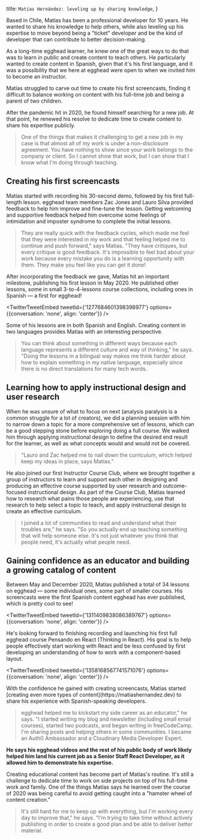   title: `Matías Hernández: leveling up by sharing knowledge`,
}



<ProseSection>

Based in Chile, Matías has been a professional developer for 10 years. He wanted to share his knowledge to help others, while also leveling up his expertise to move beyond being a "ticket" developer and be the kind of developer that can contribute to better decision-making.

As a long-time egghead learner, he knew one of the great ways to do that was to learn in public and create content to teach others. He particularly wanted to create content in Spanish, given that it's his first language, and it was a possibility that we here at egghead were open to when we invited him to become an instructor.

Matías struggled to carve out time to create his first screencasts, finding it difficult to balance working on content with his full-time job and being a parent of two children.

After the pandemic hit in 2020, he found himself searching for a new job. At that point, he renewed his resolve to dedicate time to create content to share his expertise publicly.

> One of the things that makes it challenging to get a new job in my case is that almost all of my work is under a non-disclosure agreement.
> You have nothing to show since your work belongs to the company or client. So I cannot show that work, but I can show that I know what I'm doing through teaching.

## Creating his first screencasts

Matías started with recording his 30-second demo, followed by his first full-length lesson. egghead team members Zac Jones and Lauro Silva provided feedback to help him improve and fine-tune the lesson. Getting welcoming and supportive feedback helped him overcome some feelings of intimidation and imposter syndrome to complete the initial lessons.

> They are really quick with the feedback cycles, which made me feel that they were interested in my work and that feeling helped me to continue and push forward," says Matías.
> "They have critiques, but every critique is good feedback. It's impossible to feel bad about your work because every mistake you do is a learning opportunity with them. They make you feel like you can get it done!

After incorporating the feedback we gave, Matías hit an important milestone, publishing his first lesson in May 2020. He published other lessons, some in small 3-to-4-lessons course collections, including ones in Spanish — a first for egghead!

</ProseSection>

<TwitterTweetEmbed
  tweetId={'1277684601398398977'}
  options={{conversation: 'none', align: 'center'}}
/>

<ProseSection>
Some of his lessons are in both Spanish and English. Creating content in two languages provides Matías with an interesting perspective.

> You can think about something in different ways because each language represents a different culture and way of thinking," he says. "Doing the lessons in a bilingual way makes me think harder about how to explain something in my native language, especially since there is no direct translations for many tech words.

## Learning how to apply instructional design and user research

When he was unsure of what to focus on next (analysis paralysis is a common struggle for a lot of creators), we did a planning session with him to narrow down a topic for a more comprehensive set of lessons, which can be a good stepping stone before exploring doing a full course. We walked him through applying instructional design to define the desired end result for the learner, as well as what concepts would and would not be covered.

> "Lauro and Zac helped me to nail down the curriculum, which helped keep my ideas in place, says Matías."

He also joined our first Instructor Course Club, where we brought together a group of instructors to learn and support each other in designing and producing an effective course supported by user research and outcome-focused instructional design. As part of the Course Club, Matías learned how to research what pains those people are experiencing, use that research to help select a topic to teach, and apply instructional design to create an effective curriculum.

> I joined a lot of communities to read and understand what their troubles are," he says. "So you actually end up teaching something that will help someone else. It's not just whatever you think that people need, it's actually what people need.

## Gaining confidence as an educator and building a growing catalog of content

Between May and December 2020, Matías published a total of 34 lessons on egghead — some individual ones, some part of smaller courses. His screencasts were the first Spanish content egghead has ever published, which is pretty cool to see!

</ProseSection>

<TwitterTweetEmbed
  tweetId={'1311409838086389767'}
  options={{conversation: 'none', align: 'center'}}
/>

<ProseSection>
  He's looking forward to finishing recording and launching his first full
  egghead course Pensando en React (Thinking in React). His goal is to help
  people effectively start working with React and be less confused by first
  developing an understanding of how to work with a component-based layout.
</ProseSection>

<TwitterTweetEmbed
  tweetId={'1358168567741571076'}
  options={{conversation: 'none', align: 'center'}}
/>

<ProseSection>
With the confidence he gained with creating screencasts, Matías started [creating even more types of content](https://matiashernandez.dev) to share his experience with Spanish-speaking developers.

> egghead helped me to kickstart my side career as an educator," he says. "I started writing my blog and newsletter (including small email courses), started two podcasts, and began writing in freeCodeCamp. I'm sharing posts and helping others in some communities. I became an Auth0 Ambassador and a Cloudinary Media Developer Expert.

**He says his egghead videos and the rest of his public body of work likely helped him land his current job as a Senior Staff React Developer, as it allowed him to demonstrate his expertise.**

Creating educational content has become part of Matías's routine. It's still a challenge to dedicate time to work on side projects on top of his full-time work and family. One of the things Matías says he learned over the course of 2020 was being careful to avoid getting caught into a "hamster wheel of content creation."

> It's still hard for me to keep up with everything, but I'm working every day to improve that," he says. "l'm trying to take time without actively publishing in order to create a good plan and be able to deliver better material.

</ProseSection>
